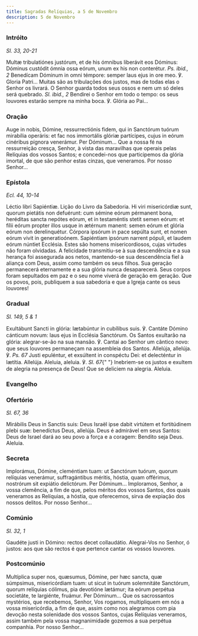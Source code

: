 ```yaml
---
title: Sagradas Relíquias, a 5 de Novembro
description: 5 de Novembro
---
```


### Intróito

<em>Sl. 33, 20-21</em>

<div class="side-by-side not-content">
  <span>
    Multæ tribulatiónes justórum, et de his ómnibus liberávit eos Dóminus:
    Dóminus custódit ómnia ossa eórum, unum ex his non conterétur.
    <em>Ps. ibid., 2</em> Benedícam Dóminum in omni témpore: semper laus ejus in
    ore meo. ℣. Gloria Patri... Muitas são as tribulações dos justos, mas de todas
    elas o Senhor os livrará. O Senhor guarda todos seus ossos e nem um só deles
    será quebrado.
    <em>Sl. ibid., 2</em> Bendirei o Senhor em todo o tempo: os seus louvores
    estarão sempre na minha boca. ℣. Glória ao Pai...
  </span>
</div>

### Oração

<div class="side-by-side not-content">
  <span>
    Auge in nobis, Dómine, ressurrectiónis fidem, qui in Sanctórum tuórum
    mirabília operáris: et fac nos immortális glóriæ partícipes, cujus in eórum
    cinéribus pígnora venerámur. Per Dóminum... Que a nossa fé na ressurreição
    cresça, Senhor, à vista das maravilhas que operais pelas Relíquias dos
    vossos Santos; e concedei-nos que participemos da glória imortal, de que são
    penhor estas cinzas, que veneramos. Por nosso Senhor...
  </span>
</div>

### Epístola

<em>Ecl. 44, 10-14</em>

<div class="side-by-side not-content">
  <span>Léctio libri Sapiéntiæ.</span>
  <span>Lição do Livro da Sabedoria.</span>
  <span>
    Hi viri misericórdiæ sunt, quorum pietátis non defuérunt: cum sémine eórum
    pérmanent bona, heréditas sancta nepótes eórum, et in testaméntis stetit
    semen eórum: et fílii eórum propter illos usque in ætérnum manent: semen
    eórum et glória eórum non derelinquétur. Córpora ipsórum in pace sepúlta
    sunt, et nomen eórum vivit in generatioónem. Sapiéntiam ipsórum narrent
    pópuli, et laudem eórum núntiet Ecclésia. Estes são homens misericordiosos,
    cujas virtudes não foram olvidadas. A felicidade transmitiu-se à sua
    descendência e a sua herança foi assegurada aos netos, mantendo-se sua
    descendência fiel à aliança com Deus, assim como também os seus filhos. Sua
    geração permanecerá eternamente e a sua glória nunca desaparecerá. Seus
    corpos foram sepultados em paz e o seu nome viverá de geração em geração.
    Que os povos, pois, publiquem a sua sabedoria e que a Igreja cante os seus
    louvores!
  </span>
</div>

### Gradual

<em>Sl. 149, 5 & 1</em>

<div class="side-by-side not-content">
  <span>
    Exultábunt Sancti in glória: lætabúntur in cubílibus suis. ℣. Cantáte Dómino
    cánticum novum: laus ejus in Ecclésia Sanctórum. Os Santos exultarão na
    glória: alegrar-se-ão na sua mansão. ℣. Cantai ao Senhor um cântico novo:
    que seus louvores permaneçam na assembleia dos Santos. Allelúja, allelúja.
    ℣. <em>Ps. 67</em> Justi epuléntur, et exsúltent in conspéctu Dei: et
    delecténtur in lætítia. Allelúja. Aleluia, aleluia. ℣. <em>Sl. 67</em>{" "}
    Inebriem-se os justos e exultem de alegria na presença de Deus! Que se
    deliciem na alegria. Aleluia.
  </span>
</div>


### Evangelho

<LinkCard
  title="Evangelho Muitos Mártires "
  href="/missal/santos/7muitosmartires2#evangelho"
/>

### Ofertório

<em>Sl. 67, 36</em>

<div class="side-by-side not-content">
  <span>
    Mirábilis Deus in Sanctis suis: Deus Israël ipse dabit virtútem et
    fortitúdinem plebi suæ: benedíctus Deus, allelúja. Deus é admirável em seus
    Santos: Deus de Israel dará ao seu povo a força e a coragem: Bendito seja
    Deus. Aleluia.
  </span>
</div>

### Secreta

<div class="side-by-side not-content">
  <span>
    Implorámus, Dómine, cleméntiam tuam: ut Sanctórum tuórum, quorum relíquias
    venerámur, suffragántibus méritis, hóstia, quam offérimus, nostrórum sit
    expiátio delictórum. Per Dóminum... Imploramos, Senhor, a vossa clemência, a
    fim de que, pelos méritos dos vossos Santos, dos quais veneramos as
    Relíquias, a hóstia, que oferecemos, sirva de expiação dos nossos delitos.
    Por nosso Senhor...
  </span>
</div>

### Comúnio

<em>Sl. 32, 1</em>

<div class="side-by-side not-content">
  <span>Gaudéte justi in Dómino: rectos decet collaudátio.</span>
  <span>
    Alegrai-Vos no Senhor, ó justos: aos que são rectos é que pertence cantar os
    vossos louvores.
  </span>
</div>

### Postcomúnio

<div class="side-by-side not-content">
  <span>
    Multíplica super nos, quæsumus, Dómine, per hæc sancta, quæ súmpsimus,
    misericórdiam tuam: ut sicut in tuórum solemnitáte Sanctórum, quorum
    relíquias cólimus, pia devotióne lætámur; ita eórum perpétua societáte, te
    largiénte, fruámur. Per Dóminum... Que os sacrossantos mystérios, que
    recebemos, Senhor, Vos rogamos, multipliquem em nós a vossa misericórdia, a
    fim de que, assim como nos alegramos com pia devoção nesta solenidade dos
    vossos Santos, cujas Relíquias veneramos, assim também pela vossa
    magnanimidade gozemos a sua perpétua companhia. Por nosso Senhor...
  </span>
</div>
